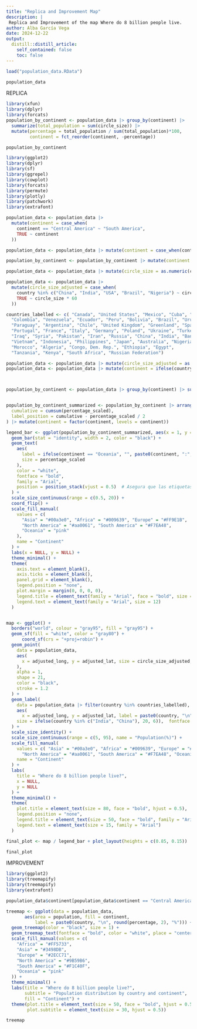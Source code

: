 ```yaml
---
title: "Replica and Improvement Map"
description: |
 Replica and Improvement of the map Where do 8 billion people live.
author: Alba García Vega
date: 2024-12-22
output:
  distill::distill_article:
    self_contained: false
    toc: false
---
```

```r
load("population_data.RData")
```


```r
population_data
```

REPLICA

```r
library(xfun)
library(dplyr)
library(forcats)
population_by_continent <- population_data |> group_by(continent) |> 
  summarize(total_population = sum(circle_size)) |> 
  mutate(percentage = total_population / sum(total_population)*100,
         continent = fct_reorder(continent, -percentage))
```



```r
population_by_continent
```


```r
library(ggplot2)
library(dplyr)
library(sf)
library(ggrepel)
library(cowplot)
library(forcats)
library(permute)
library(plotly)
library(patchwork)
library(extrafont)

population_data <- population_data |> 
  mutate(continent = case_when(
    continent == "Central America" ~ "South America",
    TRUE ~ continent
  ))

population_data <- population_data |> mutate(continent = case_when(continent == "South Amrica" ~ "South America", TRUE ~ continent))

population_by_continent <- population_by_continent |> mutate(continent = case_when(continent == "Central America" ~ "South America", TRUE ~ continent))

population_data <- population_data |> mutate(circle_size = as.numeric(circle_size))

population_data <- population_data |> 
  mutate(circle_size_adjusted = case_when(
    country %in% c("China", "India", "USA", "Brazil", "Nigeria") ~ circle_size * 150,
    TRUE ~ circle_size * 60
  ))

countries_labelled <- c( "Canada", "United States", "Mexico", "Cuba", "Guatemala", "Haiti", "Dominican Republic", 
  "Colombia", "Venezuela", "Ecuador", "Peru", "Bolivia", "Brazil", "Uruguay", 
  "Paraguay", "Argentina", "Chile", "United Kingdom", "Greenland", "Spain", 
  "Portugal", "France", "Italy", "Germany", "Poland", "Ukraine", "Turkey", 
  "Iraq", "Syria", "Pakistan", "Iran", "Russia", "China", "India", "Bangladesh", 
  "Vietnam", "Indonesia", "Philippines", "Japan", "Australia", "Nigeria", 
  "Morocco", "Algeria", "Congo, Dem. Rep.", "Ethiopia", "Egypt", 
  "Tanzania", "Kenya", "South Africa", "Russian Federation")

population_data <- population_data |> mutate(circle_size_adjusted = as.numeric(circle_size_adjusted))
population_data <- population_data |> mutate(continent = ifelse(country == "Kenya", "Africa", continent))



population_by_continent <- population_data |> group_by(continent) |> summarize(percentage = sum(percentage)) |> mutate(percentage_scaled = percentage * 1.5)


population_by_continent_summarized <- population_by_continent |> arrange(percentage_scaled) |> mutate(
  cumulative = cumsum(percentage_scaled),
  label_position = cumulative - percentage_scaled / 2
) |> mutate(continent = factor(continent, levels = continent))

legend_bar <- ggplot(population_by_continent_summarized, aes(x = 1, y = percentage_scaled, fill = reorder(continent, -percentage_scaled))) +
  geom_bar(stat = "identity", width = 2, color = "black") +
  geom_text(
    aes(
      label = ifelse(continent == "Oceania", "", paste0(continent, ":", round(percentage_scaled, 1), "%")),
      size = percentage_scaled
    ),
    color = "white",
    fontface = "bold",
    family = "Arial",
    position = position_stack(vjust = 0.5)  # Asegura que las etiquetas se apilen correctamente
  ) +
  scale_size_continuous(range = c(0.5, 20)) +
  coord_flip() +
  scale_fill_manual(
    values = c( 
      "Asia" = "#00a3e0", "Africa" = "#009639", "Europe" = "#FF9E1B",
      "North America" = "#aa0061", "South America" = "#F7EA48", 
      "Oceania" = "pink"
    ),
    name = "Continent"
  ) +
  labs(x = NULL, y = NULL) +
  theme_minimal() +
  theme(
    axis.text = element_blank(),
    axis.ticks = element_blank(),
    panel.grid = element_blank(),
    legend.position = "none",
    plot.margin = margin(0, 0, 0, 0),
    legend.title = element_text(family = "Arial", face = "bold", size = 16),
    legend.text = element_text(family = "Arial", size = 12)
  )


map <- ggplot() +
  borders("world", colour = "gray95", fill = "gray95") +
  geom_sf(fill = "white", color = "gray80") +
      coord_sf(crs = "+proj=robin") +
  geom_point(
    data = population_data,
    aes(
      x = adjusted_long, y = adjusted_lat, size = circle_size_adjusted, fill = continent
    ),
    alpha = 1,
    shape = 21,
    color = "black",
    stroke = 1.2
  ) +
  geom_label(
    data = population_data |> filter(country %in% countries_labelled),
    aes(
      x = adjusted_long, y = adjusted_lat, label = paste0(country, "\n", round(percentage, 1), "%"),
    size = ifelse(country %in% c("India", "China"), 20, 6)),  fontface = "bold", family = "Arial", color = "black", fill = NA, label.size = 0
  ) +
  scale_size_identity() +
  scale_size_continuous(range = c(5, 95), name = "Population(%)") +
  scale_fill_manual(
    values = c( "Asia" = "#00a3e0", "Africa" = "#009639", "Europe" = "#FF9E1B",
      "North America" = "#aa0061", "South America" = "#F7EA48", "Oceania" = "pink"),
    name = "Continent"
  ) +
  labs(
    title = "Where do 8 billion people live?",
    x = NULL,
    y = NULL
  ) +
  theme_minimal() +
  theme(
    plot.title = element_text(size = 80, face = "bold", hjust = 0.5),
    legend.position = "none",
    legend.title = element_text(size = 50, face = "bold", family = "Arial"),
    legend.text = element_text(size = 15, family = "Arial")
  )

final_plot <- map / legend_bar + plot_layout(heights = c(0.85, 0.15))

final_plot
```

IMPROVEMENT
```r
library(ggplot2)
library(treemapify)
library(treemapify)
library(extrafont)

population_data$continent[population_data$continent == "Central America"] <- "South America"

treemap <- ggplot(data = population_data,
       aes(area = population, fill = continent,
           label = paste0(country, "\n", round(percentage, 2), "%"))) +
  geom_treemap(color = "black", size = 1) +
  geom_treemap_text(fontface = "bold", color = "white", place = "center", grow = TRUE) +
  scale_fill_manual(values = c(
    "Africa" = "#FF5733",
    "Asia" = "#3498DB",
    "Europe" = "#2ECC71",
    "North America" = "#9B59B6",
    "South America" = "#F1C40F",
    "Oceania" = "pink"
  )) +
  theme_minimal() +
  labs(title = "Where do 8 billion people live?",
       subtitle = "Population distribution by country and continent",
       fill = "Continent") +
  theme(plot.title = element_text(size = 50, face = "bold", hjust = 0.5),
        plot.subtitle = element_text(size = 30, hjust = 0.5))

treemap
```


